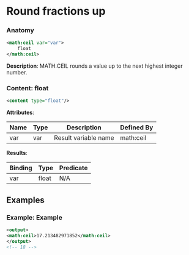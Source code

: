 # Round fractions up

### Anatomy

```xml
<math:ceil var="var">
    float
</math:ceil>
```

 **Description**:
 MATH:CEIL rounds a value up to the next highest integer number.

### Content: float

```xml
<content type="float"/>
```

**Attributes**:

| Name | Type | Description | Defined By |
| ---- | ---- | ----------- | ---------- |
| var | var | Result variable name | math:ceil |


**Results**:

| Binding | Type | Predicate |
| ------- | ---- | --------- |
| var | float | N/A |


## Examples

### Example: Example

```xml
<output>
<math:ceil>17.213482971852</math:ceil>
</output>
<!-- 18 -->
```

